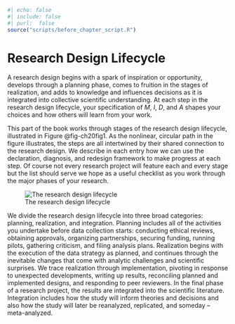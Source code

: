 


```r
#| echo: false
#| include: false
#| purl:  false
source("scripts/before_chapter_script.R")
```


# Research Design Lifecycle

<!-- A research design starts from an idea, a kernel of a project. People arrive at their good ideas from every direction through idiosyncratic processes. Some people are inspired by their reading of academic literature, others are sparked by a conversation with colleagues and still others have their research questions thrust upon them by exigent circumstances. Ideas come from primary observation of social processes, reading secondary accounts by other authors, and our own past thoughts and lived experiences. An talent for research design can help you intuit which ideas seem promising, but it doesn't help directly with the process of ideation itself -- that has to come from scientific curiosity or need. -->

<!-- The goal of brainstorming is to build a complete design from this kernel, regardless of where in the four elements *M*, *I*, *D*, or *A* the idea starts out. Sometimes a "theory-first" approach to developing a research project is unhelpfully contrasted with a "methods-first" approach. Better might be to describe the "theory-first" approach as starting with *M* or *I* and an "opportunity-first" approach as starting with *D* or *A*. We should seek to provide credible answers to important questions, and often progress in providing credible answers will start with new data and answer strategies. That said, unimportant questions aren't worth the research investment, no matter the credibility of the answers -- worse still are unreliable answers to the biggest questions in social science. -->

A research design begins with a spark of inspiration or opportunity, develops through a planning phase, comes to fruition in the stages of realization, and adds to knowledge and influences decisions as it is integrated into collective scientific understanding. At each step in the research design lifecycle, your specification of *M*, *I*, *D*, and *A* shapes your choices and how others will learn from your work.

This part of the book works through stages of the research design lifecycle, illustrated in Figure @fig-ch20fig1. As the nonlinear, circular path in the figure illustrates, the steps are all intertwined by their shared connection to the research design. We describe in each entry how we can use the declaration, diagnosis, and redesign framework to make progress at each step. Of course not every research project will feature each and every stage but the list should serve we hope as a useful checklist as you work through the major phases of your research.  

![The research design lifecycle](/figures/figure-20-1){#fig-ch20fig1}

We divide the research design lifecycle into three broad categories: planning, realization, and integration. Planning includes all of the activities you undertake before data collection starts: conducting ethical reviews, obtaining approvals,  organizing partnerships, securing funding, running pilots, gathering criticism, and filing analysis plans. Realization begins with the execution of the data strategy as planned, and continues through the inevitable changes that come with analytic challenges and scientific surprises. We trace realization through implementation, pivoting in response to unexpected developments, writing up results, reconciling planned and implemented designs, and responding to peer reviewers. In the final phase of a research project, the results are integrated into the scientific literature. Integration includes how the study will inform theories and decisions and also how the study will later be reanalyzed, replicated, and someday -- meta-analyzed. 
